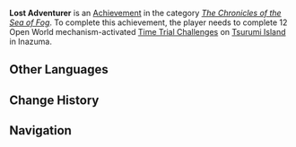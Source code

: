{{Achievement Infobox
|title        = Lost Adventurer
|id           = 80125
|order id     = 0125
|category     = The Chronicles of the Sea of Fog
|description  = Complete 12 Open World mechanism-activated [[Time Trial Challenge]]s on Tsurumi Island in Inazuma.
|requirements = 
|primogems    = 20
|tracking     = Tracks the amount of Open World mechanism-activated Time Trial Challenges completed.
|topic        = Time Trial Challenges
|set          = Lost Adventurer
|tier         = 3
|tiers_total  = 3
|tier1        = Lost Adventurer (Tier 1)
|tier2        = Lost Adventurer (Tier 2)
|tier3        = Lost Adventurer (Tier 3)
|prev         = Lost Adventurer (Tier 2)
|next         = 
}}
'''Lost Adventurer''' is an [[Achievement]] in the category ''[[The Chronicles of the Sea of Fog]]''. To complete this achievement, the player needs to complete 12 Open World mechanism-activated [[Time Trial Challenge]]s on [[Tsurumi Island]] in Inazuma.
<!--
==Trivia==

==Video Guides==
{{EVT
|video1   = 
|caption1 = 
}}
-->
==Other Languages==
{{Transclude|Lost Adventurer|Other Languages}}

==Change History==
{{Change History|2.2}}
<!--
==References==
{{Reflist}}
-->
==Navigation==
{{Achievement Navbox|The Chronicles of the Sea of Fog}}